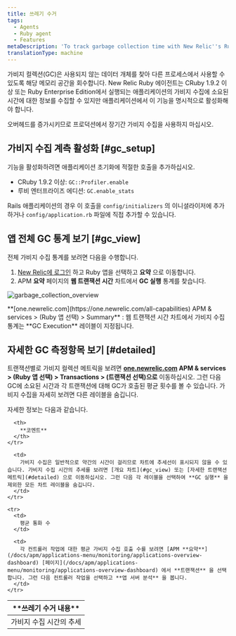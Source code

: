 ```yaml
---
title: 쓰레기 수거
tags:
  - Agents
  - Ruby agent
  - Features
metaDescription: 'To track garbage collection time with New Relic''s Ruby agent, use GC::Profiler.enable (CRuby 1.9.2 or higher) or GC.enable_stats (REE).'
translationType: machine
---
```



가비지 컬렉션(GC)은 사용되지 않는 데이터 개체를 찾아 다른 프로세스에서 사용할 수 있도록 해당 메모리 공간을 회수합니다. New Relic Ruby 에이전트는 CRuby 1.9.2 이상 또는 Ruby Enterprise Edition에서 실행되는 애플리케이션의 가비지 수집에 소요된 시간에 대한 정보를 수집할 수 있지만 애플리케이션에서 이 기능을 명시적으로 활성화해야 합니다.

<Callout variant="important">
  오버헤드를 증가시키므로 프로덕션에서 장기간 가비지 수집을 사용하지 마십시오.
</Callout>

## 가비지 수집 계측 활성화 [#gc_setup]

기능을 활성화하려면 애플리케이션 초기화에 적절한 호출을 추가하십시오.

* CRuby 1.9.2 이상: `GC::Profiler.enable`
* 루비 엔터프라이즈 에디션: `GC.enable_stats`

Rails 애플리케이션의 경우 이 호출을 `config/initializers` 의 이니셜라이저에 추가하거나 `config/application.rb` 파일에 직접 추가할 수 있습니다.

## 앱 전체 GC 통계 보기 [#gc_view]

전체 가비지 수집 통계를 보려면 다음을 수행합니다.

1. [New Relic에 로그인](https://one.newrelic.com) 하고 Ruby 앱을 선택하고 **요약** 으로 이동합니다.
2. APM **요약** 페이지의 **웹 트랜잭션 시간** 차트에서 **GC 실행** 통계를 찾습니다.

<img
  title="garbage_collection_overview"
  alt="garbage_collection_overview"
  src={apmGarbageCollectionTransaction}
/>

<figcaption>
  **[one.newrelic.com](https://one.newrelic.com/all-capabilities) APM & services > (Ruby 앱 선택) > Summary** : 웹 트랜잭션 시간 차트에서 가비지 수집 통계는 **GC Execution** 레이블이 지정됩니다.
</figcaption>

## 자세한 GC 측정항목 보기 [#detailed]

트랜잭션별로 가비지 컬렉션 메트릭을 보려면 **[one.newrelic.com](https://one.newrelic.com/all-capabilities) APM & services > (Ruby 앱 선택) > Transactions > (트랜잭션 선택)으로** 이동하십시오. 그런 다음 GC에 소요된 시간과 각 트랜잭션에 대해 GC가 호출된 평균 횟수를 볼 수 있습니다. 가비지 수집을 자세히 보려면 다른 레이블을 숨깁니다.

자세한 정보는 다음과 같습니다.

<table>
  <thead>
    <tr>
      <th width={200}>
        **쓰레기 수거 내용**
      </th>

      <th>
        **코멘트**
      </th>
    </tr>
  </thead>

  <tbody>
    <tr>
      <td>
        가비지 수집 시간의 추세
      </td>

      <td>
        가비지 수집은 일반적으로 약간의 시간이 걸리므로 차트에 추세선이 표시되지 않을 수 있습니다. 가비지 수집 시간의 추세를 보려면 [개요 차트](#gc_view) 또는 [자세한 트랜잭션 메트릭](#detailed) 으로 이동하십시오. 그런 다음 각 레이블을 선택하여 **GC 실행** 을 제외한 모든 차트 레이블을 숨깁니다.
      </td>
    </tr>

    <tr>
      <td>
        평균 통화 수
      </td>

      <td>
        각 컨트롤러 작업에 대한 평균 가비지 수집 호출 수를 보려면 [APM **요약**](/docs/apm/applications-menu/monitoring/applications-overview-dashboard) [페이지](/docs/apm/applications-menu/monitoring/applications-overview-dashboard) 에서 **트랜잭션** 을 선택합니다. 그런 다음 컨트롤러 작업을 선택하고 **앱 서버 분석** 을 봅니다.
      </td>
    </tr>
  </tbody>
</table>
